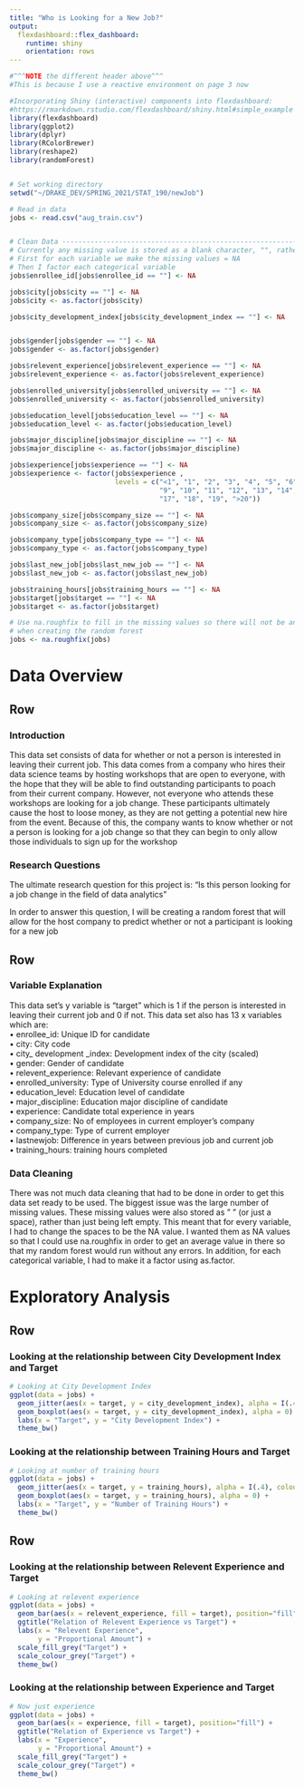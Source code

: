 ```yaml
---
title: "Who is Looking for a New Job?"
output: 
  flexdashboard::flex_dashboard:
    runtime: shiny
    orientation: rows
---
```

```r
#^^^NOTE the different header above^^^
#This is because I use a reactive environment on page 3 now

#Incorporating Shiny (interactive) components into flexdashboard:
#https://rmarkdown.rstudio.com/flexdashboard/shiny.html#simple_example
library(flexdashboard)
library(ggplot2)
library(dplyr)
library(RColorBrewer)
library(reshape2)
library(randomForest)


# Set working directory
setwd("~/DRAKE_DEV/SPRING_2021/STAT_190/newJob")

# Read in data
jobs <- read.csv("aug_train.csv")


# Clean Data --------------------------------------------------------------
# Currently any missing value is stored as a blank character, "", rather than NA
# First for each variable we make the missing values = NA
# Then I factor each categorical variable
jobs$enrollee_id[jobs$enrollee_id == ""] <- NA

jobs$city[jobs$city == ""] <- NA
jobs$city <- as.factor(jobs$city)

jobs$city_development_index[jobs$city_development_index == ""] <- NA


jobs$gender[jobs$gender == ""] <- NA
jobs$gender <- as.factor(jobs$gender)

jobs$relevent_experience[jobs$relevent_experience == ""] <- NA
jobs$relevent_experience <- as.factor(jobs$relevent_experience)

jobs$enrolled_university[jobs$enrolled_university == ""] <- NA
jobs$enrolled_university <- as.factor(jobs$enrolled_university)

jobs$education_level[jobs$education_level == ""] <- NA
jobs$education_level <- as.factor(jobs$education_level)

jobs$major_discipline[jobs$major_discipline == ""] <- NA
jobs$major_discipline <- as.factor(jobs$major_discipline)

jobs$experience[jobs$experience == ""] <- NA
jobs$experience <- factor(jobs$experience ,
                          levels = c("<1", "1", "2", "3", "4", "5", "6", "7", "8",
                                     "9", "10", "11", "12", "13", "14", "15", "16",
                                     "17", "18", "19", ">20"))

jobs$company_size[jobs$company_size == ""] <- NA
jobs$company_size <- as.factor(jobs$company_size)

jobs$company_type[jobs$company_type == ""] <- NA
jobs$company_type <- as.factor(jobs$company_type)

jobs$last_new_job[jobs$last_new_job == ""] <- NA
jobs$last_new_job <- as.factor(jobs$last_new_job)

jobs$training_hours[jobs$training_hours == ""] <- NA
jobs$target[jobs$target == ""] <- NA
jobs$target <- as.factor(jobs$target)

# Use na.roughfix to fill in the missing values so there will not be any errors
# when creating the random forest
jobs <- na.roughfix(jobs)
```

Data Overview
===================================== 

Row 
-----------------------------------------------------------------------
### Introduction
This data set consists of data for whether or not a person is interested in leaving
their current job. This data comes from a company who hires their data science teams
by hosting workshops that are open to everyone, with the hope that they will be able
to find outstanding participants to poach from their current company. However, not
everyone who attends these workshops are looking for a job change. These participants
ultimately cause the host to loose money, as they are not getting a potential new
hire from the event. Because of this, the company wants to know whether or not 
a person is looking for a job change so that they can begin to only allow those individuals
to sign up for the workshop

### Research Questions
The ultimate research question for this project is: "Is this person looking for a job
change in the field of data analytics"

In order to answer this question, I will be creating a random forest that will allow
for the host company to predict whether or not a participant is looking for a new job

Row 
-----------------------------------------------------------------------
### Variable Explanation
This data set's y variable is "target" which is 1 if the person is interested in leaving
their current job and 0 if not. This data set also has 13 x variables which are:  
•	enrollee_id: Unique ID for candidate  
•	city: City code  
•	city_ development _index: Development index of the city (scaled)  
•	gender: Gender of candidate  
•	relevent_experience: Relevant experience of candidate  
•	enrolled_university: Type of University course enrolled if any  
•	education_level: Education level of candidate  
•	major_discipline: Education major discipline of candidate  
•	experience: Candidate total experience in years  
•	company_size: No of employees in current employer's company  
•	company_type: Type of current employer  
•	lastnewjob: Difference in years between previous job and current job  
•	training_hours: training hours completed  


### Data Cleaning
There was not much data cleaning that had to be done in order to get this data set
ready to be used. The biggest issue was the large number of missing values. These
missing values were also stored as " " (or just a space), rather than just being left
empty. This meant that for every variable, I had to change the spaces to be the
NA value. I wanted them as NA values so that I could use na.roughfix in order to 
get an average value in there so that my random forest would run without any errors.
In addition, for each categorical variable, I had to make it a factor using as.factor.


Exploratory Analysis
===================================== 

Row
-----------------------------------------------------------------------

### Looking at the relationship between City Development Index and Target
```r
# Looking at City Development Index
ggplot(data = jobs) +
  geom_jitter(aes(x = target, y = city_development_index), alpha = I(.4), colour = "grey") +
  geom_boxplot(aes(x = target, y = city_development_index), alpha = 0) +
  labs(x = "Target", y = "City Development Index") +
  theme_bw()
```


### Looking at the relationship between Training Hours and Target
```r
# Looking at number of training hours
ggplot(data = jobs) +
  geom_jitter(aes(x = target, y = training_hours), alpha = I(.4), colour = "grey") +
  geom_boxplot(aes(x = target, y = training_hours), alpha = 0) +
  labs(x = "Target", y = "Number of Training Hours") +
  theme_bw()
```

Row 
-----------------------------------------------------------------------

### Looking at the relationship between Relevent Experience and Target
```r
# Looking at relevent experience
ggplot(data = jobs) +
  geom_bar(aes(x = relevent_experience, fill = target), position="fill") +
  ggtitle("Relation of Relevent Experience vs Target") +
  labs(x = "Relevent Experience",
       y = "Proportional Amount") +
  scale_fill_grey("Target") + 
  scale_colour_grey("Target") + 
  theme_bw()

```

### Looking at the relationship between Experience and Target
```r
# Now just experience
ggplot(data = jobs) +
  geom_bar(aes(x = experience, fill = target), position="fill") +
  ggtitle("Relation of Experience vs Target") +
  labs(x = "Experience",
       y = "Proportional Amount") +
  scale_fill_grey("Target") + 
  scale_colour_grey("Target") + 
  theme_bw()
```

